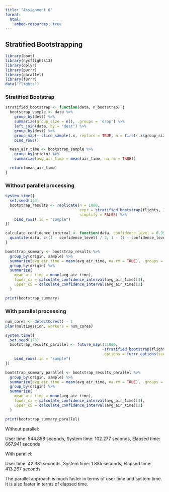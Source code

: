 ```yaml
---
title: "Assignment 6"
format:
  html:
    embed-resources: true
---
```


## **Stratified Bootstrapping**

```r
library(boot)
library(nycflights13)
library(dplyr)
library(purrr)
library(parallel)
library(furrr)
data("flights")
```

### **Stratified Bootstrap**

```r
stratified_bootstrap <- function(data, n_bootstrap) {
  bootstrap_sample <- data %>%
    group_by(dest) %>%
    summarize(group_size = n(), .groups = 'drop') %>%
    left_join(data, by = "dest") %>%
    group_by(dest) %>%
    group_map(~ slice_sample(.x, replace = TRUE, n = first(.x$group_size))) %>%
    bind_rows()

  mean_air_time <- bootstrap_sample %>%
    group_by(origin) %>%
    summarize(avg_air_time = mean(air_time, na.rm = TRUE))

  return(mean_air_time)
}
```

### Without parallel processing

```r
system.time({
  set.seed(123) 
  bootstrap_results <- replicate(n = 1000, 
                                 expr = stratified_bootstrap(flights, 1000), 
                                 simplify = FALSE) %>% 
    bind_rows(.id = "sample") 
})

```

```r
calculate_confidence_interval <- function(data, confidence_level = 0.95) {
  quantile(data, c((1 - confidence_level) / 2, 1 - (1 - confidence_level) / 2))
}

bootstrap_summary <- bootstrap_results %>%
  group_by(origin, sample) %>%
  summarize(avg_air_time = mean(avg_air_time, na.rm = TRUE), .groups = 'drop') %>%
  group_by(origin) %>%
  summarize(
    mean_air_time = mean(avg_air_time),
    lower_ci = calculate_confidence_interval(avg_air_time)[1],
    upper_ci = calculate_confidence_interval(avg_air_time)[2]
  )

print(bootstrap_summary)
```

### With parallel processing

```r
num_cores <- detectCores() - 1
plan(multisession, workers = num_cores)
```

```r
system.time({
  set.seed(123) 
  bootstrap_results_parallel <- future_map(1:1000, 
                                           ~stratified_bootstrap(flights, 1000),
                                           .options = furrr_options(seed = TRUE)) %>%
    bind_rows(.id = "sample") 
})
```

```r
bootstrap_summary_parallel <- bootstrap_results_parallel %>%
  group_by(origin, sample) %>%
  summarize(avg_air_time = mean(avg_air_time, na.rm = TRUE), .groups = 'drop') %>%
  group_by(origin) %>%
  summarize(
    mean_air_time = mean(avg_air_time),
    lower_ci = calculate_confidence_interval(avg_air_time)[1],
    upper_ci = calculate_confidence_interval(avg_air_time)[2]
  )

print(bootstrap_summary_parallel)
```

Without parallel:

User time: 544.858 seconds, System time: 102.277 seconds, Elapsed time: 667.941 seconds

With parallel:

User time: 42.381 seconds, System time: 1.885 seconds, Elapsed time: 413.267 seconds

The parallel approach is much faster in terms of user time and system time. It is also faster in terms of elapsed time.
